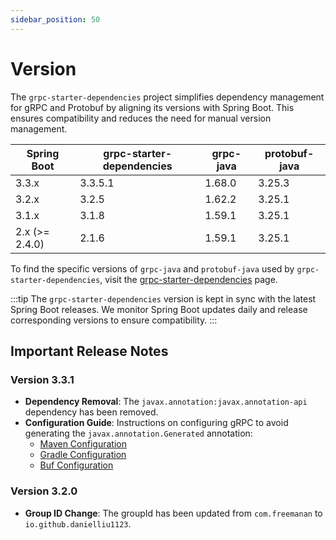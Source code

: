 ```yaml
---
sidebar_position: 50
---
```


# Version

The `grpc-starter-dependencies` project simplifies dependency management for gRPC and Protobuf by aligning its versions with Spring Boot. 
This ensures compatibility and reduces the need for manual version management.

| Spring Boot    | grpc-starter-dependencies | grpc-java | protobuf-java |
|----------------|---------------------------|-----------|---------------|
| 3.3.x          | 3.3.5.1                   | 1.68.0    | 3.25.3        |
| 3.2.x          | 3.2.5                     | 1.62.2    | 3.25.1        |      
| 3.1.x          | 3.1.8                     | 1.59.1    | 3.25.1        |      
| 2.x (>= 2.4.0) | 2.1.6                     | 1.59.1    | 3.25.1        |

To find the specific versions of `grpc-java` and `protobuf-java` used by `grpc-starter-dependencies`, 
visit the [grpc-starter-dependencies](https://central.sonatype.com/artifact/io.github.danielliu1123/grpc-starter-dependencies) page.

:::tip
The `grpc-starter-dependencies` version is kept in sync with the latest Spring Boot releases. 
We monitor Spring Boot updates daily and release corresponding versions to ensure compatibility.
:::

## Important Release Notes

### Version 3.3.1

- **Dependency Removal**: The `javax.annotation:javax.annotation-api` dependency has been removed.
- **Configuration Guide**: Instructions on configuring gRPC to avoid generating the `javax.annotation.Generated` annotation:
  - [Maven Configuration](https://github.com/DanielLiu1123/grpc-starter-maven-demo/blob/main/pom.xml#L92)
  - [Gradle Configuration](https://github.com/DanielLiu1123/grpc-starter/blob/main/gradle/protobuf.gradle#L15)
  - [Buf Configuration](https://github.com/DanielLiu1123/grpc-starter/blob/main/examples/transcoding/best-practice/bp-api/buf.gen.yaml#L7)

### Version 3.2.0

- **Group ID Change**: The groupId has been updated from `com.freemanan` to `io.github.danielliu1123`.
